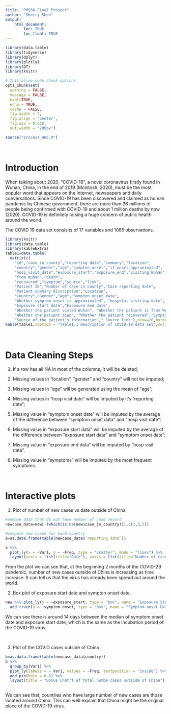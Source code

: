 ```yaml
---
title: "PM566 Final Project"
author: "Sherry Shen"
output: 
    html_document:
        toc: TRUE
        toc_float: TRUE
---
```


```r
library(data.table)
library(tidyverse)
library(dplyr)
library(plotly)
library(DT)
library(knitr)

# Initialize code chunk options
opts_chunk$set(
  warning = FALSE,
  message = FALSE,
  eval=TRUE,
  echo = TRUE,
  cache = FALSE,
  fig.width = 7, 
  fig.align = 'center',
  fig.asp = 0.618,
  out.width = "700px")
```

```r
source("process_HW5.R")
```

<br> 

# Introduction


When talking about 2020, "COVID-19", a novel coronavirus firstly found in Wuhan, China, in the end of 2019 (Mclntosh, 2020), must be the most popular word that appears on the Internet, newspapers and daily conversations. Since COVID-19 has been discovered and claimed as human pandemic by Chinese government, there are more than 36 millions of people being confirmed with COVID-19 and about 1 million deaths by now (2020). COVID-19 is definitely raising a huge concern of public health around the world. 

The COVID 19 data set consisits of 17 variables and 1085 observations.

```r
library(knitr)
library(data.table)
library(kableExtra)
table1=data.table(
  matrix(c(
    "id","case_in_county","reporting date","summary","location",
    "country","gender","age","sympton_onset","if_onset_approximated",
    "hosp_visit_date","exposure_start","exposure_end","visiting Wuhan",
    "from Wuhan","death",
    "recovered","symptom","source","link",
    "Patient ID","Number of case in county","Case reporting date",
    "Patient summary discription","Location",
    "Country","Gender","Age","Sympton onset date",
    "Whether symptom onset is approximated", "hospotal visiting date",
    "Exposure start date","Exposure end date",
    "Whether the patient visted Wuhan", "Whether the patient is from Wuhan",
    "Whether the patient died", "Whether the patient recovered","Symptom",
    "Source of the patient's information"," Source link"),nrow=20,byrow=F))
kable(table1,caption = "Table1.1 Description of COVID-19 data set",col.names = c('Variable Name', 'Discription'))

```
<br>

# Data Cleaning Steps


1. If a row has all NA in most of the columns, it will be deleted; 

2. Missing values in "location", "gender" and "country" will not be imputed; 

3. Missing values in "age" will be generated using the mean of "age";

4. Missing values in "hosp visit date" will be imputed by it's "reporting date"; 

5. Missing value in "symptom onset date" will be imputed by the average of the difference between "symptom onset data" and "hosp visit date"; 

6. Missing value in "exposure start data" will be imputed by the average of the difference between "exposure start data" and "symptom onset date"; 

7. Missing value in "exposure end data" will be imputed by "hosp visit data". 

8. Missing value in "symptoms" will be imputed by the most frequent symptoms. 
  
<br>  

# Interactive plots

1. Plot of number of new cases vs date outside of China

```r
#remove data that do not have number of case record
newcase_data=new[-(which(is.na(new$case_in_country))),c(2,3,5)]

#compute new cases for each country
a=as.data.frame(table(newcase_data$`reporting date`))

a %>% 
  plot_ly(x = ~Var1, y = ~Freq, type = "scatter", mode = "lines") %>%
  layout(xaxis = list(title="Date"), yaxis = list(title="Number of cases"), title = "Number of new cases outside of China")
```

From the plot we can see that, at the beginning 2 months of the COVID-29 pandemic, number of new cases outside of China is increasing as time increase. It can tell us that the virus has already been spread out around the world. 
<br>

2. Box plot of exposure start date and sympton onset date. 

```r
new %>% plot_ly(y = ~exposure_start, type = "box", name = "Exposure Start Date") %>% 
  add_trace(y = ~symptom_onset, type = "box", name = "Symptom_onset Date")

```

We can see there is around 14 days between the median of symptom onset date and exposure start date, which is the same as the incubation period of the COVID-19 virus. 

<br>

3. Plot of the COVID cases outside of China

```r
b=as.data.frame(table(newcase_data$country))
b %>%
  group_by(Var1) %>%
  plot_ly(labels = ~ Var1, values = ~Freq, textposition = "inside") %>%
  add_pie(hole = 0.6) %>%
  layout(title = "Donus Chatrt of total numbe cases outside of China")
        
```

We can see that, countries who have large number of new cases are those located around China. This can well explain that China might be the original place of the COVID-19 virus. 

<br>
<br>
